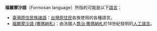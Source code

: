 '''福爾摩沙語'''（Formosan language）所指的可能是以下[[語言|語言]]：
*[[臺灣原住民族諸語|臺灣原住民族諸語]]：[[台灣原住民|台灣原住民]]各族使用的各種語言。
*[[福爾摩沙語_(撒瑪納札)|福爾摩沙語 (撒瑪納札)]]：由法國人[[喬治·撒瑪納札|喬治·撒瑪納札]]於18世紀發明的[[人工語言|人工語言]]。
{{消歧义|cat=五字消歧義}}